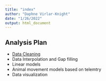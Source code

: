 ```yaml
---
title: "index"
author: "Daphne Virlar-Knight"
date: "1/26/2022"
output: html_document
---
```


## Analysis Plan

  -   [Data Cleaning](Data-Cleaning-Exercise.html)
  -   Data Interpolation and Gap filling
  -   Linear models
  -   Animal movement models based on telemtry
  -   Data visualization